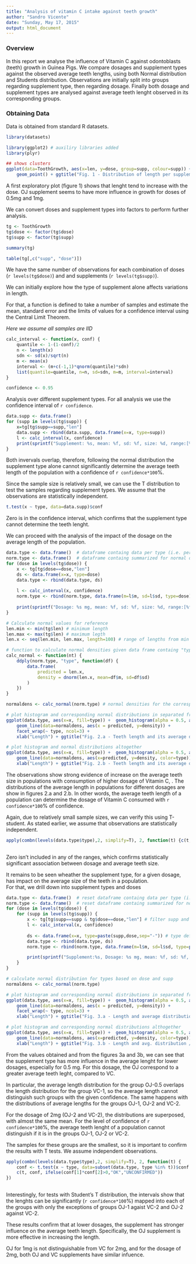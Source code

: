 ---
title: "Analysis of vitamin C intake against teeth growth"
author: "Sandro Vicente"
date: "Sunday, May 17, 2015"
output: html_document
---

### Overview

In this report we analyse the influence of Vitamin C against odontoblasts (teeth) growth in Guinea Pigs. 
We compare dosages and supplement types against the observed average teeth lengths, using both Normal distribution and Students distribution. Observations are initially split into groups regarding supplement type, then regarding dosage.
Finally both dosage and supplement types are analysed against average teeth lenght observed in its corresponding groups.

### Obtaining Data

Data is obtained from standard R datasets.

```{r} 
library(datasets)

library(ggplot2) # auxiliry libraries added
library(plyr)

## shows clusters
ggplot(data=ToothGrowth, aes(x=len, y=dose, group=supp, colour=supp)) +
    geom_point() + ggtitle("Fig. 1 - Distribution of length per supplement type and dose") 

```

A first exploratory plot (figure 1) shows that lenght tend to increase with the dose. 
OJ supplement seems to have more influence in growth for doses of 0.5mg and 1mg.

We can convert doses and supplement types into factors to perform further analysis.

```{r}
tg <- ToothGrowth
tg$dose <- factor(tg$dose)
tg$supp <- factor(tg$supp)

summary(tg)

table(tg[,c("supp", "dose")])
```
We have the same number of observations for each combination of doses (`r levels(tg$dose)`) and and supplements (`r levels(tg$supp)`).

We can initially explore how the type of supplement alone affects variations in length.

For that, a function is defined to take a number of samples and estimate the mean, standard error and the limits of values for a confidence interval using the Central Limit Theorem.

*Here we assume all samples are IID*
```{r}
calc_interval <- function(x, conf) {
    quantile <- 1-(1-conf)/2
    n <- length(x)
    sdn <- sd(x)/sqrt(n)
    m <- mean(x)
    interval <- (m+c(-1,1)*qnorm(quantile)*sdn)    
    list(quantile=quantile, n=n, sd=sdn, m=m, interval=interval)
} 

confidence <- 0.95 
```

Analysis over different supplement types. 
For all analysis we use the confidence interval of `r confidence`.
```{r}
data.supp <- data.frame()
for (supp in levels(tg$supp)) {
    x=tg[tg$supp==supp,"len"]
    data.supp <- rbind(data.supp, data.frame(x=x, type=supp))
    l <- calc_interval(x, confidence)
    print(sprintf("Supplement: %s, mean: %f, sd: %f, size: %d, range:[%f, %f]", supp, l$m, l$sd, l$n, l$interval[1], l$interval[2]))
}
```

Both invervals overlap, therefore, following the normal distribution the supplement type alone cannot significantly determine the average teeth length of the population with a confidence of `r confidence*100`%.

Since the sample size is relatively small, we can use the T distribution to test the samples regarding supplement types. We assume that the observations are statistically independent.

```{r}
t.test(x ~ type, data=data.supp)$conf
```

Zero is in the confidence interval, which confirms that the supplement type cannot determine the teeth lenght.

We can proceed with the analysis of the impact of the dosage on the average length of the population.

```{r}

data.type <- data.frame()  # dataframe containg data per type (i.e. per dose)
norm.type <- data.frame()  # dataframe containg summarized for normal distribution per type (i.e. per dose)
for (dose in levels(tg$dose)) {
    x <- tg[tg$dose==dose,"len"]
    ds <- data.frame(x=x, type=dose)  
    data.type <- rbind(data.type, ds)
    
    l <- calc_interval(x, confidence)
    norm.type <- rbind(norm.type, data.frame(m=l$m, sd=l$sd, type=dose)) # data for normal distribution of sample
    
    print(sprintf("Dosage: %s mg, mean: %f, sd: %f, size: %d, range:[%f, %f]", dose, l$m, l$sd, l$n, l$interval[1], l$interval[2]))
}

# Calculate normal values for reference 
len.min <- min(tg$len) # minimum length
len.max <- max(tg$len) # maximum legth
len.x <- seq(len.min, len.max, length=100) # range of lengths from min to max 

# function to calculate normal densities given data frame containg "type", "m" mean and "sd" sample's standard deviation
calc_normal <- function(nt) {
    ddply(norm.type, "type", function(df) {
        data.frame( 
            predicted = len.x,
            density = dnorm(len.x, mean=df$m, sd=df$sd)
        )
    })
}

normaldens <- calc_normal(norm.type) # normal densities for the corresponding types

# plot histogram and corresponding normal distributions in separated frames
ggplot(data.type, aes(x=x, fill=type)) +  geom_histogram(alpha = 0.5, aes(y = ..density..), position = 'identity') +
    geom_line(data=normaldens, aes(x = predicted, y=density)) +
    facet_wrap(~ type, ncol=3) +
    xlab("Length") + ggtitle("Fig. 2.a - Teeth length and its average distribution per dosage") 

# plot histogram and normal distributions altogether
ggplot(data.type, aes(x=x, fill=type)) +  geom_histogram(alpha = 0.5, aes(y = ..density..), position = 'identity') +
    geom_line(data=normaldens, aes(x=predicted, y=density, color=type)) +
    xlab("Length") + ggtitle("Fig. 2.b - Teeth length and its average distribution per dosage overlayed") 

```

The observations show strong evidence of increase on the average teeth size in populations with consumption of higher dosage of Vitamin C, . 
The distributions of the average length in populations for different dosages are show in figures 2.a and 2.b.
In other words, the average teeth length of a population can determine the dosage of Vitamin C consumed with `r confidence*100`% of confidence.

Again, due to relatively small sample sizes, we can verify this using T-student. As stated earlier, we assume that observations are statistically independent.

```{r}

apply(combn(levels(data.type$type),2, simplify=T), 2, function(t) {c(t, t.test(x ~ type, data=subset(data.type, type %in% t))$conf)})
    
```

Zero isn't included in any of the ranges, which confirms statistically significant association between dosage and average teeth size.

It remains to be seen wheather the supplement type, for a given dosage, has impact on the average size of the teeth in a population.  
For that, we drill down into supplement types and doses

```{r}

data.type <- data.frame()  # reset dataframe containg data per type (i.e. per dose and supp)
norm.type <- data.frame()  # reset dataframe containg summarized for normal distribution per type (i.e. per dose and supp)
for (dose in levels(tg$dose)) {
    for (supp in levels(tg$supp)) {
        x <- tg[tg$supp==supp & tg$dose==dose,"len"] # filter supp and dose
        l <- calc_interval(x, confidence)
        
        ds <- data.frame(x=x, type=paste(supp,dose,sep="-")) # type defined as composition supp "-" dose
        data.type <- rbind(data.type, ds)
        norm.type <- rbind(norm.type, data.frame(m=l$m, sd=l$sd, type=paste(supp,dose,sep="-"))) # type defined as composition supp "-" dose

        print(sprintf("Supplement:%s, Dosage: %s mg, mean: %f, sd: %f, size: %d, range:[%f, %f]", supp, dose, l$m, l$sd, l$n, l$interval[1], l$interval[2]))
    }
}

# calculate normal distribution for types based on dose and supp
normaldens <- calc_normal(norm.type)

# plot histogram and corresponding normal distributions in separated frames
ggplot(data.type, aes(x=x, fill=type)) +  geom_histogram(alpha = 0.5, aes(y = ..density..), position = 'identity') +
    geom_line(data=normaldens, aes(x = predicted, y=density)) +
    facet_wrap(~ type, ncol=3) + 
    xlab("Length") + ggtitle("Fig. 3.a - Length and average distribution / dosage and supplement") 

# plot histogram and corresponding normal distributions althogether
ggplot(data.type, aes(x=x, fill=type)) +  geom_histogram(alpha = 0.5, aes(y = ..density..), position = 'identity') +
    geom_line(data=normaldens, aes(x=predicted, y=density, color=type))+ 
    xlab("Length") + ggtitle("Fig. 3.b - Length and avg. distribution / dosage and supplement (overlay)") 

```

From the values obtained and from the figures 3a and 3b, we can see that the supplement type has more influence in the average lenght for lower dosages, especially for 0.5 mg.
For this dosage, the OJ correspond to a greater average teeth leght, compared to VC. 

In particular, the average length distribution for the group OJ-0.5 overlaps the length distribution for the group VC-1, so the average length cannot distinguish such groups with the given confidence.
The same happens with the distributions of average lengths for the groups OJ-1,  OJ-2 and VC-2.

For the dosage of 2mg (OJ-2 and VC-2), the distributions are superposed, with almost the same mean. For the level of confidence of `r confidence*100`%, the average teeth lenght of a population cannot distinguish if it is in the groups OJ-1, OJ-2 or VC-2.

The samples for these groups are the smallest, so it is important to confirm the results with T tests. We assume independent observations.

``` {r}

apply(combn(levels(data.type$type),2, simplify=T), 2, function(t) {
    conf <- t.test(x ~ type, data=subset(data.type, type %in% t))$conf
    c(t, conf, ifelse(conf[1]*conf[2]>0,"OK","UNCONFIRMED"))
})
    
```

Interestingly, for tests with Student's T distribution, the intervals show that the lenghts can be significantly (`r confidence*100`%) mapped into each of the groups with only the exceptions of groups OJ-1 agaist VC-2 and OJ-2 against VC-2. 

These results confirm that at lower dosages, the supplement has stronger influence on the average teeth length. Specifically, the OJ supplement is more effective in increasing the length.

OJ for 1mg is not distinguishable from VC for 2mg, and for the dosage of 2mg, both OJ and VC supplements have similar infuence.